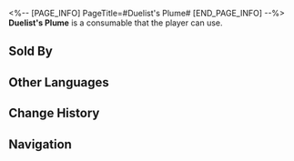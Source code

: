 <%-- [PAGE_INFO]
PageTitle=#Duelist's Plume#
[END_PAGE_INFO] --%>
{{Consumable Infobox
|id          = 408617
|image       = Item Duelist's Plume.png{{subst:void|<!--$UPLOAD:<<SpriteOutput/ItemFigures/408617.png>-<Item Duelist's Plume.png>-<Consumable Icons>>-->}}
|type        = Attack Consumables
|rarity      = 3
|effect      = Upon use, increases all allies' ATK by 40% for the next battle. When entering battle, randomly increases the chance for 1 character to be attacked by enemies greatly.
|description = Wearing a hat adorned with vibrant feathers might be too flamboyant for everyday wear, but some individuals enjoy being the center of attention, even if only for a moment.
|effectType  = 
|effectType2 = 
|effectType3 = 
|recipe      = 
|source1     = [[Dreamjoy Fashion Store]]
|source2     = 
|source3     = 
}}
{{Description|''"All eyes, on me!"''}}
'''Duelist's Plume''' is a consumable that the player can use.

==Sold By==
{{Shop Availability}}

==Other Languages==
{{Other Languages
|en   = Duelist's Plume
|zhs  = 决斗翎羽
|zht  = 決鬥翎羽
|ja   = 決闘の羽
|ko   = 결투 깃털
|es   = Pluma del duelista
|fr   = Plume du duelliste
|ru   = Перо дуэлянта
|th   = Duelist's Plume
|vi   = Lông Vũ Quyết Đấu
|de   = Duellfeder
|id   = Duelist's Plume
|pt   = Pluma de Duelista
}}

==Change History==
{{Change History|2.0}}

==Navigation==
{{Consumable Navbox}}
